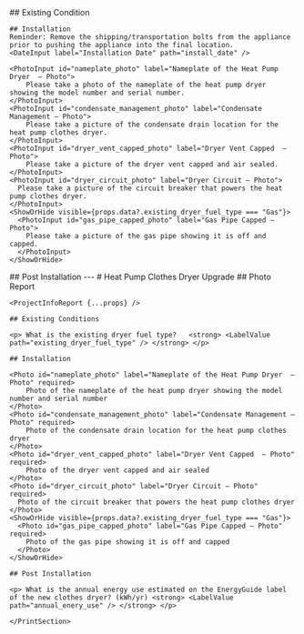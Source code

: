 
<Tabs>
  <Tab eventKey="pre_installation" title="Pre-Installation">
  ## Existing Condition
  <Radio label="What is the existing dryer fuel type?" path="existing_dryer_fuel_type" options={["Gas", "Electric" , "None"]} />
  </Tab>
  <Tab eventKey="installation" title="Installation">

    ## Installation
    Reminder: Remove the shipping/transportation bolts from the appliance prior to pushing the appliance into the final location.
    <DateInput label="Installation Date" path="install_date" />

    <PhotoInput id="nameplate_photo" label="Nameplate of the Heat Pump Dryer  – Photo">
        Please take a photo of the nameplate of the heat pump dryer showing the model number and serial number.
    </PhotoInput>
    <PhotoInput id="condensate_management_photo" label="Condensate Management – Photo">
        Please take a picture of the condensate drain location for the heat pump clothes dryer.
    </PhotoInput>
    <PhotoInput id="dryer_vent_capped_photo" label="Dryer Vent Capped  – Photo">
        Please take a picture of the dryer vent capped and air sealed.
    </PhotoInput>
    <PhotoInput id="dryer_circuit_photo" label="Dryer Circuit – Photo">
      Please take a picture of the circuit breaker that powers the heat pump clothes dryer.
    </PhotoInput>
    <ShowOrHide visible={props.data?.existing_dryer_fuel_type === "Gas"}>
      <PhotoInput id="gas_pipe_capped_photo" label="Gas Pipe Capped – Photo">
        Please take a picture of the gas pipe showing it is off and capped.
      </PhotoInput>
    </ShowOrHide>

  </Tab>
  <Tab eventKey="post_installation"  title="Post-Installation">
    ## Post Installation
    <NumberInput label="What is the annual energy use estimated on the EnergyGuide label of the new clothes dryer? (kWh/yr)"  path="annual_enery_use" />
  </Tab>
  <Tab eventKey="report"  title="Report">
    <PrintSection label="Print Report">
    ---
    # Heat Pump Clothes Dryer Upgrade
    ## Photo Report

    <ProjectInfoReport {...props} />

    ## Existing Conditions

    <p> What is the existing dryer fuel type?   <strong> <LabelValue path="existing_dryer_fuel_type" /> </strong> </p>

    ## Installation

    <Photo id="nameplate_photo" label="Nameplate of the Heat Pump Dryer  – Photo" required>
        Photo of the nameplate of the heat pump dryer showing the model number and serial number
    </Photo>
    <Photo id="condensate_management_photo" label="Condensate Management – Photo" required>
        Photo of the condensate drain location for the heat pump clothes dryer
    </Photo>
    <Photo id="dryer_vent_capped_photo" label="Dryer Vent Capped  – Photo" required>
        Photo of the dryer vent capped and air sealed
    </Photo>
    <Photo id="dryer_circuit_photo" label="Dryer Circuit – Photo" required>
      Photo of the circuit breaker that powers the heat pump clothes dryer
    </Photo>
    <ShowOrHide visible={props.data?.existing_dryer_fuel_type === "Gas"}>
      <Photo id="gas_pipe_capped_photo" label="Gas Pipe Capped – Photo" required>
        Photo of the gas pipe showing it is off and capped
      </Photo>
    </ShowOrHide>

    ## Post Installation

    <p> What is the annual energy use estimated on the EnergyGuide label of the new clothes dryer? (kWh/yr) <strong> <LabelValue path="annual_enery_use" /> </strong> </p>

    </PrintSection>

  </Tab>
</Tabs>
